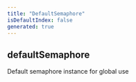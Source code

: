 ```yaml
---
title: "DefaultSemaphore"
isDefaultIndex: false
generated: true
---
```



<!-- This file was generated from the CommandKit source. Do not modify. Instead, re-run the "docgen" script -->


## defaultSemaphore

<GenerationInfo sourceFile="packages/commandkit/src/utils/useful-stuff/semaphore.ts" sourceLine="286" packageName="commandkit" />

Default semaphore instance for global use

